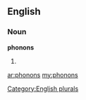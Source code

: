 ==English==

===Noun===
'''phonons'''

# {{plural of|[[phonon]]}}

[[Category:English plurals]]

[[ar:phonons]]
[[my:phonons]]